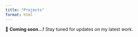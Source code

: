 ```yaml
---
title: "Projects"
format: html
---
```


🚀 **Coming soon...!** Stay tuned for updates on my latest work.  
